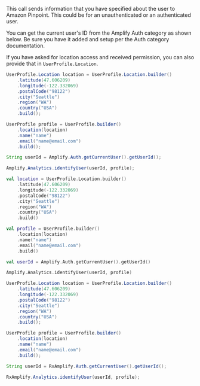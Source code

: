 This call sends information that you have specified about the user to Amazon Pinpoint. This could be for an unauthenticated or an authenticated user.

You can get the current user's ID from the Amplify Auth category as shown below. Be sure you have it added and setup per the Auth category documentation.

If you have asked for location access and received permission, you can also provide that in `UserProfile.Location`.

<BlockSwitcher>
<CodeBlock name="Java">

```java
UserProfile.Location location = UserProfile.Location.builder()
    .latitude(47.606209)
    .longitude(-122.332069)
    .postalCode("98122")
    .city("Seattle")
    .region("WA")
    .country("USA")
    .build();

UserProfile profile = UserProfile.builder()
    .location(location)
    .name("name")
    .email("name@email.com")
    .build();

String userId = Amplify.Auth.getCurrentUser().getUserId();

Amplify.Analytics.identifyUser(userId, profile);
```

</CodeBlock>
<CodeBlock name="Kotlin">

```kotlin
val location = UserProfile.Location.builder()
    .latitude(47.606209)
    .longitude(-122.332069)
    .postalCode("98122")
    .city("Seattle")
    .region("WA")
    .country("USA")
    .build()

val profile = UserProfile.builder()
    .location(location)
    .name("name")
    .email("name@email.com")
    .build()

val userId = Amplify.Auth.getCurrentUser().getUserId()

Amplify.Analytics.identifyUser(userId, profile)
```

</CodeBlock>
<CodeBlock name="RxJava">

```java
UserProfile.Location location = UserProfile.Location.builder()
    .latitude(47.606209)
    .longitude(-122.332069)
    .postalCode("98122")
    .city("Seattle")
    .region("WA")
    .country("USA")
    .build();

UserProfile profile = UserProfile.builder()
    .location(location)
    .name("name")
    .email("name@email.com")
    .build();

String userId = RxAmplify.Auth.getCurrentUser().getUserId();

RxAmplify.Analytics.identifyUser(userId, profile);
```

</CodeBlock>
</BlockSwitcher>
